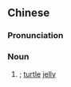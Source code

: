 {{also|龟苓膏}}
==Chinese==
{{zh-forms|s=龟苓膏}}

===Pronunciation===
{{zh-pron
|m=guīlínggāo
|c=gwai1 ling4 gou1
|cat=n
}}

===Noun===
{{zh-noun}}

# {{w|guilinggao}}; [[turtle]] [[jelly]]

{{zh-cat|Desserts}}